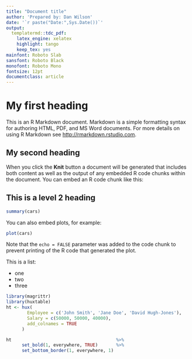 ```yaml
---
title: "Document title"
author: 'Prepared by: Dan Wilson'
date: '`r paste("Date:",Sys.Date())`'
output:
  templatermd::tdc_pdf:
    latex_engine: xelatex
    highlight: tango
    keep_tex: yes
mainfont: Roboto Slab
sansfont: Roboto Black
monofont: Roboto Mono
fontsize: 12pt
documentclass: article
---
```

  
# My first heading
This is an R Markdown document. Markdown is a simple formatting syntax for authoring HTML, PDF, and MS Word documents. For more details on using R Markdown see <http://rmarkdown.rstudio.com>.

## My second heading    
When you click the **Knit** button a document will be generated that includes both content as well as the output of any embedded R code chunks within the document. You can embed an R code chunk like this:
  
## This is a level 2 heading    
```r
summary(cars)
```

You can also embed plots, for example:
  
```r
plot(cars)
```

Note that the `echo = FALSE` parameter was added to the code chunk to prevent printing of the R code that generated the plot.

This is a list:

* one
* two
* three

```r
library(magrittr)
library(huxtable)
ht <- hux(
        Employee = c('John Smith', 'Jane Doe', 'David Hugh-Jones'),
        Salary = c(50000, 50000, 40000),
        add_colnames = TRUE
      )

ht                                        %>%
      set_bold(1, everywhere, TRUE)       %>%
      set_bottom_border(1, everywhere, 1)
```
